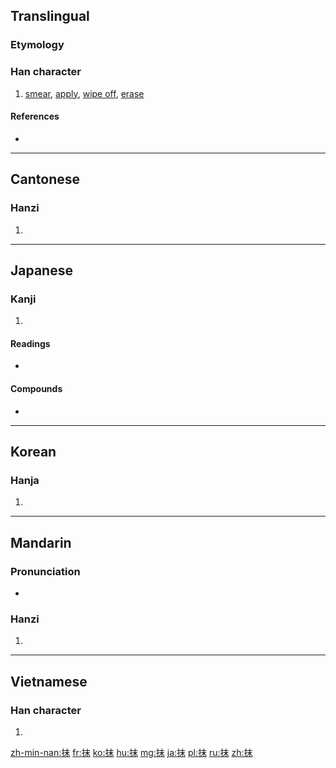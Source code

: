 ==Translingual==
===Etymology===
{{Han compound|手|末|alt1=扌|ls=psc|c1=s|c2=p}}

===Han character===
{{Han char|rn=64|rad=手|as=05|sn=8|four=5509<sub>0</sub>|canj=手木十 (QDJ)|ids=⿰[[扌]][[末]]}}

# [[smear]], [[apply]], [[wipe off]], [[erase]]

====References====
* {{Han ref|kx=0424.040|dkj=11926|dj=0771.160|hdz=31847.080|uh=62B9|ud=25273|bh=A9D9|bd=43481}}

----

==Cantonese==

===Hanzi===
{{yue-hanzi|jyut=[[maat3]], [[mut3]]|y=maat3, mut3}}

# {{defn|lang=yue|sort=手05}}

----

==Japanese==

===Kanji===
{{ja-kanji|grade=c|rs=手05}}

# {{defn|lang=ja|sort=手05}}

====Readings====
* {{ja-readings|goon=[[まつ]] (matsu), [[まち]] (machi)|kanon=[[ばつ]] (batsu)|toon=[[も]] (mo)|kun=[[する]] (suru)}}

====Compounds====
* {{term|抹茶||[[matcha]], powdered green tea|tr=[[まっちゃ]], [[matcha]]|lang=ja|sc=Jpan}}

----

==Korean==

===Hanja===
{{ko-hanja|hangeul=말|eumhun=|rv=mal|mr=mal|y=mal}}

# {{defn|lang=ko|sort=手05}}

----

==Mandarin==

===Pronunciation===
* {{audio|Zh-mo.ogg|Audio|lang=cmn}}

===Hanzi===
{{cmn-hanzi|pin=[[mǒ]] ([[mo3]])|wg=mo<sup>3</sup>}}

# {{defn|lang=cmn|sort=手05}}

----

==Vietnamese==

===Han character===
{{vi-hantu|[[mạt]]|rs=手05}}

# {{defn|lang=vi|sort=手05}}

[[zh-min-nan:抹]]
[[fr:抹]]
[[ko:抹]]
[[hu:抹]]
[[mg:抹]]
[[ja:抹]]
[[pl:抹]]
[[ru:抹]]
[[zh:抹]]